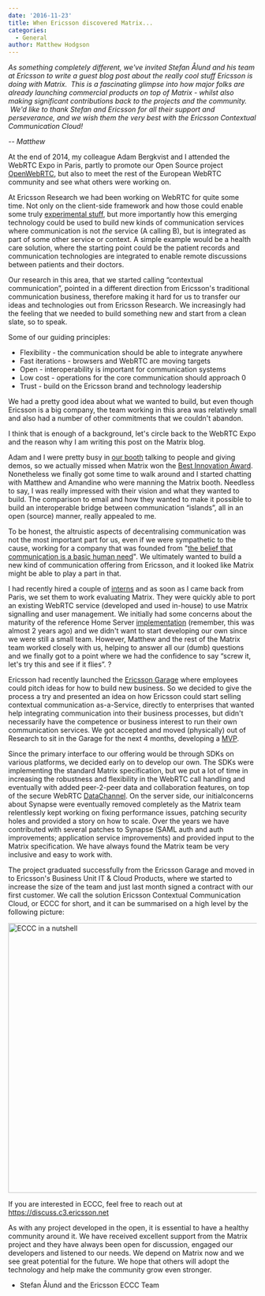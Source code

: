 ```yaml
---
date: '2016-11-23'
title: When Ericsson discovered Matrix...
categories:
  - General
author: Matthew Hodgson
---
```


<i>
As something completely different, we've invited Stefan Ålund and his team at Ericsson to write a guest blog
post about the really cool stuff Ericsson is doing with Matrix.  This is a fascinating glimpse into how major folks
are already launching commercial products on top of Matrix - whilst also making significant contributions back to
the projects and the community.  We'd like to thank Stefan and Ericsson for all their support and perseverance,
and we wish them the very best with the Ericsson Contextual Communication Cloud!
</i>

<i>-- Matthew</i>

At the end of 2014, my colleague Adam Bergkvist and I attended the WebRTC Expo in Paris, partly to promote our
Open Source project <a href="https://www.openwebrtc.org">OpenWebRTC</a>, but also to meet the rest of the European
WebRTC community and see what others were working on. 


At Ericsson Research we had been working on WebRTC for quite some time. Not only on the client-side framework and
how those could enable some truly <a href="https://www.youtube.com/watch?v=0nl0fuWzoGk">experimental stuff</a>, but
more importantly how this emerging technology could be used to build new kinds of communication services where
communication is not *the* service (A calling B), but is integrated as part of some other service or context. A simple
example would be a health care solution, where the starting point could be the patient records and communication
technologies are integrated to enable remote discussions between patients and their doctors.


Our research in this area, that we started calling “contextual communication”, pointed in a different direction from
Ericsson's traditional communication business, therefore making it hard for us to transfer our ideas and technologies
out from Ericsson Research. We increasingly had the feeling that we needed to build something new and start from a
clean slate, so to speak.


Some of our guiding principles:

<ul>
 	<li style="font-weight: 400;">Flexibility - the communication should be able to integrate anywhere</li>
 	<li style="font-weight: 400;">Fast iterations - browsers and WebRTC are moving targets</li>
 	<li style="font-weight: 400;">Open - interoperability is important for communication systems</li>
 	<li style="font-weight: 400;">Low cost - operations for the core communication should approach 0</li>
 	<li style="font-weight: 400;">Trust - build on the Ericsson brand and technology leadership </li>
</ul>
We had a pretty good idea about what we wanted to build, but even though Ericsson is a big company, the team working in this area was relatively small and also had a number of other commitments that we couldn't abandon.


I think that is enough of a background, let's circle back to the WebRTC Expo and the reason why I am writing this post on the Matrix blog.


Adam and I were pretty busy in <a href="https://twitter.com/OpenWebRTC/status/544781293838684161">our booth</a> talking
to people and giving demos, so we actually missed when Matrix won
the <a href="/blog/2014/12/24/matrix-wins-best-innovation-award-at-webrtc-paris/"> Best Innovation Award</a>.
Nonetheless we finally got some time to walk around and I started chatting with Matthew and Amandine who were manning
the Matrix booth. Needless to say, I was really impressed with their vision and what they wanted to build. The
comparison to email and how they wanted to make it possible to build an interoperable bridge between communication
“islands”, all in an open (source) manner, really appealed to me.


To be honest, the altruistic aspects of decentralising communication was not the most important part for us,
even if we were sympathetic to the cause, working for a company that was founded from
"<a href="http://www.ericsson.hr/lars-magnus-ericsson-entrepreneur">the belief that communication is a basic human need</a>".
We ultimately wanted to build a new kind of communication offering from Ericsson, and it looked like Matrix might be able
to play a part in that.


I had recently hired a couple of <a href="http://teknikspranget.se">interns</a> and as soon as I came back from Paris, we
set them to work evaluating Matrix. They were quickly able to port an existing WebRTC service (developed and used in-house)
to use Matrix signalling and user management. We initially had some concerns about the maturity of the reference
Home Server <a href="https://github.com/matrix-org/synapse">implementation</a> (remember, this was almost 2 years ago) and
we didn't want to start developing our own since we were still a small team. However, Matthew and the rest of the Matrix
team worked closely with us, helping to answer all our (dumb) questions and we finally got to a point where we had the
confidence to say “screw it, let's try this and see if it flies”. ?


Ericsson had recently launched the <a href="https://www.ericsson.com/innovation/ericsson-garage">Ericsson Garage</a> where
employees could pitch ideas for how to build new business. So we decided to give the process a try and presented an idea
on how Ericsson could start selling contextual communication as-a-Service, directly to enterprises that wanted help
integrating communication into their business processes, but didn't necessarily have the competence or business interest
to run their own communication services. We got accepted and moved (physically) out of Research to sit in the Garage for
the next 4 months, developing a <a href="https://en.wikipedia.org/wiki/Minimum_viable_product">MVP</a>.


Since the primary interface to our offering would be through SDKs on various platforms, we decided early on to develop our
own. The SDKs were implementing the standard Matrix specification, but we put a lot of time in increasing the robustness
and flexibility in the WebRTC call handling and eventually with added peer-2-peer data and collaboration features, on top
of the secure WebRTC <a href="https://tools.ietf.org/html/draft-ietf-rtcweb-data-channel-13">DataChannel</a>. On the
server side, our initialconcerns about Synapse were eventually removed completely as the Matrix team relentlessly kept
working on fixing performance issues, patching security holes and provided a story on how to scale. Over the years we
have contributed with several patches to Synapse (SAML auth and auth improvements; application service improvements) and
provided input to the Matrix specification. We have always found the Matrix team be very inclusive and easy to work with.


The project graduated successfully from the Ericsson Garage and moved in to Ericsson's Business Unit IT &amp; Cloud
Products, where we started to increase the size of the team and just last month signed a contract with our first
customer. We call the solution Ericsson Contextual Communication Cloud, or ECCC for short, and it can be summarised on a
high level by the following picture:


<img class="aligncenter size-full wp-image-1852" src="/blog/wp-content/uploads/2016/11/Picture1.png" alt="ECCC in a nutshell" width="975" height="546" />

If you are interested in ECCC, feel free to reach out at <a href="https://discuss.c3.ericsson.net">https://discuss.c3.ericsson.net</a>

As with any project developed in the open, it is essential to have a healthy community around it. We have received
excellent support from the Matrix project and they have always been open for discussion, engaged our developers and
listened to our needs. We depend on Matrix now and we see great potential for the future. We hope that others will adopt the 
technology and help make the community grow even stronger.


- Stefan Ålund and the Ericsson ECCC Team
